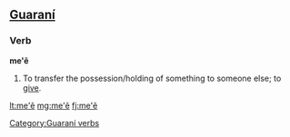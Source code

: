 ==[[Guaraní]]==
===Verb===
'''me'ẽ'''

# To transfer the possession/holding of something to someone else; to [[give]].

[[Category:Guaraní verbs]]

[[lt:me'ẽ]]
[[mg:me'ẽ]]
[[fj:me'ẽ]]